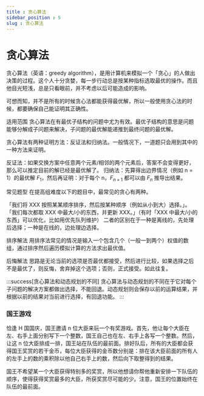 ```yaml
---
title : 贪心算法
sidebar_position : 5
slug : 贪心算法
---
```

# 贪心算法

贪心算法（英语：greedy algorithm），是用计算机来模拟一个「贪心」的人做出决策的过程。这个人十分贪婪，每一步行动总是按某种指标选取最优的操作。而且他目光短浅，总是只看眼前，并不考虑以后可能造成的影响。

可想而知，并不是所有的时候贪心法都能获得最优解，所以一般使用贪心法的时候，都要确保自己能证明其正确性。

适用范围
贪心算法在有最优子结构的问题中尤为有效。最优子结构的意思是问题能够分解成子问题来解决，子问题的最优解能递推到最终问题的最优解。


贪心算法有两种证明方法：反证法和归纳法。一般情况下，一道题只会用到其中的一种方法来证明。

反证法：如果交换方案中任意两个元素/相邻的两个元素后，答案不会变得更好，那么可以推定目前的解已经是最优解了。
归纳法：先算得出边界情况（例如 n = 1）的最优解 $F_1$，然后再证明：对于每个 n，$F_{n+1}$ 都可以由 $F_{n}$ 推导出结果。

常见题型
在提高组难度以下的题目中，最常见的贪心有两种。

「我们将 XXX 按照某某顺序排序，然后按某种顺序（例如从小到大）选择。」。
「我们每次都取 XXX 中最大/小的东西，并更新 XXX。」（有时「XXX 中最大/小的东西」可以优化，比如用优先队列维护）
二者的区别在于一种是离线的，先处理后选择；一种是在线的，边处理边选择。

排序解法
用排序法常见的情况是输入一个包含几个（一般一到两个）权值的数组，通过排序然后遍历模拟计算的方法求出最优值。

后悔解法
思路是无论当前的选项是否最优都接受，然后进行比较，如果选择之后不是最优了，则反悔，舍弃掉这个选项；否则，正式接受。如此往复。

:::success[贪心算法和动态规划的不同]
贪心算法与动态规划的不同在于它对每个子问题的解决方案都做出选择，不能回退。动态规划则会保存以前的运算结果，并根据以前的结果对当前进行选择，有回退功能。
:::


### 国王游戏

恰逢 H 国国庆，国王邀请 n 位大臣来玩一个有奖游戏。首先，他让每个大臣在左、右手上面分别写下一个整数，国王自己也在左、右手上各写一个整数。然后，让这 n 位大臣排成一排，国王站在队伍的最前面。排好队后，所有的大臣都会获得国王奖赏的若干金币，每位大臣获得的金币数分别是：排在该大臣前面的所有人的左手上的数的乘积除以他自己右手上的数，然后向下取整得到的结果。

国王不希望某一个大臣获得特别多的奖赏，所以他想请你帮他重新安排一下队伍的顺序，使得获得奖赏最多的大臣，所获奖赏尽可能的少。注意，国王的位置始终在队伍的最前面。



